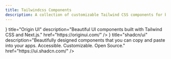 ```yaml
---
title: Tailwindcss Components
description: A collection of customizable Tailwind CSS components for building responsive UIs quickly.
---
```


<Cards>
  <CustomCard 
    icon={<svg className="stroke-zinc-800 dark:stroke-zinc-100" xmlns="http://www.w3.org/2000/svg" width="28" height="28" viewBox="0 0 32 32" aria-hidden="true"><circle cx="16" cy="16" r="12" fill="none" strokeWidth="8"></circle></svg>} 
    title="Origin UI" 
    description="Beautiful UI components built with Tailwind CSS and Next.js." 
    href="https://originui.com/"
  />
  <CustomCard
    icon="/resources/tailwindcss-components/mynaui.png" 
    title="MynaUI" 
    description="MynaUI is a comprehensive design system and UI kit that lets you customize and extend designs." 
    href="https://mynaui.com/"
  />
  <CustomCard
    icon={<svg className="stroke-zinc-950 dark:stroke-zinc-50" role="img" viewBox="0 0 24 24" xmlns="http://www.w3.org/2000/svg"><title>shadcn/ui</title><path d="M22.219 11.784 11.784 22.219c-.407.407-.407 1.068 0 1.476.407.407 1.068.407 1.476 0L23.695 13.26c.407-.408.407-1.069 0-1.476-.408-.407-1.069-.407-1.476 0ZM20.132.305.305 20.132c-.407.407-.407 1.068 0 1.476.408.407 1.069.407 1.476 0L21.608 1.781c.407-.407.407-1.068 0-1.476-.408-.407-1.069-.407-1.476 0Z"/></svg>}
    title="shadcn/ui"
    description="Beautifully designed components that you can copy and paste into your apps. Accessible. Customizable. Open Source." 
    href="https://ui.shadcn.com/"
  />
  <CustomCard
    icon="/resources/tailwindcss-components/flowbite.svg" 
    title="Flowbite"
    description="Learn more about the Flowbite brand and the trademark usage agreement to know what you can and cannot do with the Flowbite brand." 
    href="https://flowbite.com/"
  />
</Cards>
